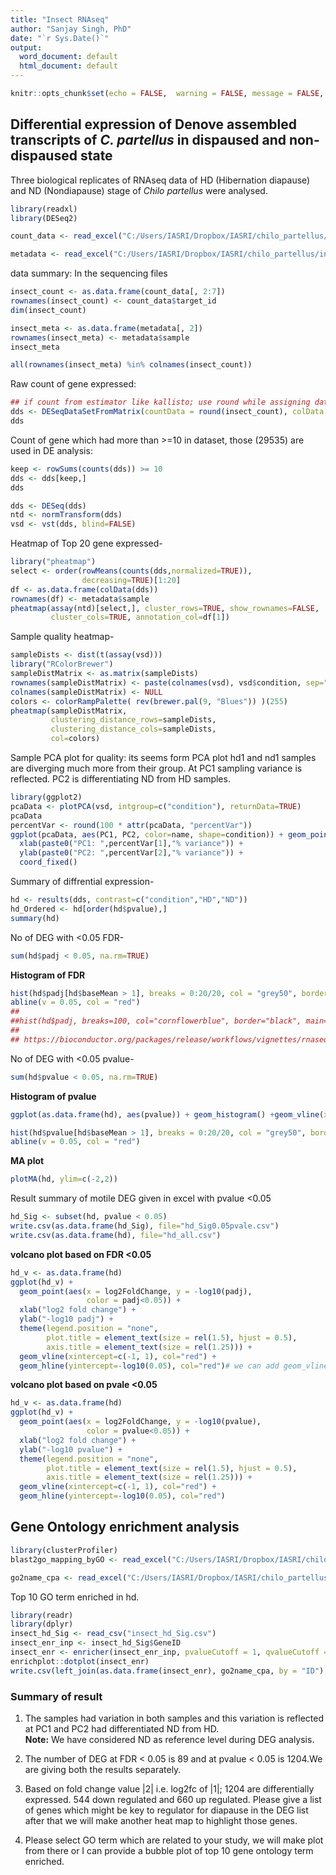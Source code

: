 ---
title: "Insect RNAseq"
author: "Sanjay Singh, PhD"
date: "`r Sys.Date()`"
output:
  word_document: default
  html_document: default
---

```{r setup, include=FALSE}
knitr::opts_chunk$set(echo = FALSE,  warning = FALSE, message = FALSE, fig.align =  'center')
```

## Differential expression of Denove assembled transcripts of *C. partellus* in dispaused and non-dispaused state

Three biological replicates of RNAseq data of HD (Hibernation diapause) and ND (Nondiapause) stage of *Chilo partellus* were analysed.

```{r , message=FALSE, warning=FALSE}
library(readxl)
library(DESeq2)
```

```{r}
count_data <- read_excel("C:/Users/IASRI/Dropbox/IASRI/chilo_partellus/insect_count.xlsx", sheet = "input")

metadata <- read_excel("C:/Users/IASRI/Dropbox/IASRI/chilo_partellus/insect_count.xlsx", sheet = "metadata")
```

data summary: In the sequencing files

```{r}
insect_count <- as.data.frame(count_data[, 2:7])
rownames(insect_count) <- count_data$target_id
dim(insect_count)
```

```{r}
insect_meta <- as.data.frame(metadata[, 2])
rownames(insect_meta) <- metadata$sample
insect_meta
```

```{r}
all(rownames(insect_meta) %in% colnames(insect_count))
```

Raw count of gene expressed:

```{r}
## if count from estimator like kallisto; use round while assigning data
dds <- DESeqDataSetFromMatrix(countData = round(insect_count), colData = insect_meta, design = ~ condition)
dds
```

Count of gene which had more than >=10 in dataset, those (29535) are used in DE analysis:

```{r}
keep <- rowSums(counts(dds)) >= 10
dds <- dds[keep,]
dds
```

```{r}
dds <- DESeq(dds)
ntd <- normTransform(dds)
vsd <- vst(dds, blind=FALSE)

```

Heatmap of Top 20 gene expressed-

```{r}
library("pheatmap")
select <- order(rowMeans(counts(dds,normalized=TRUE)),
                decreasing=TRUE)[1:20]
df <- as.data.frame(colData(dds))
rownames(df) <- metadata$sample
pheatmap(assay(ntd)[select,], cluster_rows=TRUE, show_rownames=FALSE,
         cluster_cols=TRUE, annotation_col=df[1])
```

Sample quality heatmap-

```{r}
sampleDists <- dist(t(assay(vsd)))
library("RColorBrewer")
sampleDistMatrix <- as.matrix(sampleDists)
rownames(sampleDistMatrix) <- paste(colnames(vsd), vsd$condition, sep="-")
colnames(sampleDistMatrix) <- NULL
colors <- colorRampPalette( rev(brewer.pal(9, "Blues")) )(255)
pheatmap(sampleDistMatrix,
         clustering_distance_rows=sampleDists,
         clustering_distance_cols=sampleDists,
         col=colors)
```

Sample PCA plot for quality: its seems form PCA plot hd1 and nd1 samples are diverging much more from their group. At PC1 sampling variance is reflected. PC2 is differentiating ND from HD samples.

```{r}
library(ggplot2)
pcaData <- plotPCA(vsd, intgroup=c("condition"), returnData=TRUE)
pcaData
percentVar <- round(100 * attr(pcaData, "percentVar"))
ggplot(pcaData, aes(PC1, PC2, color=name, shape=condition)) + geom_point(size=3) +
  xlab(paste0("PC1: ",percentVar[1],"% variance")) +
  ylab(paste0("PC2: ",percentVar[2],"% variance")) + 
  coord_fixed()
```

Summary of diffrential expression-

```{r}
hd <- results(dds, contrast=c("condition","HD","ND"))
hd_Ordered <- hd[order(hd$pvalue),]
summary(hd)
```

No of DEG with \<0.05 FDR-

```{r}
sum(hd$padj < 0.05, na.rm=TRUE)
```

**Histogram of FDR**

```{r}
hist(hd$padj[hd$baseMean > 1], breaks = 0:20/20, col = "grey50", border = "white")
abline(v = 0.05, col = "red")
##
##hist(hd$padj, breaks=100, col="cornflowerblue", border="black", main="")
##    
## https://bioconductor.org/packages/release/workflows/vignettes/rnaseqGene/inst/doc/rnaseqGene.html
```

No of DEG with \<0.05 pvalue-

```{r}
sum(hd$pvalue < 0.05, na.rm=TRUE)
```

**Histogram of pvalue**

```{r include=FALSE}
ggplot(as.data.frame(hd), aes(pvalue)) + geom_histogram() +geom_vline(xintercept=0.05, col="red")
```

```{r}
hist(hd$pvalue[hd$baseMean > 1], breaks = 0:20/20, col = "grey50", border = "white")
abline(v = 0.05, col = "red")
```

**MA plot**

```{r}
plotMA(hd, ylim=c(-2,2))
```

Result summary of motile DEG given in excel with pvalue \<0.05

```{r}
hd_Sig <- subset(hd, pvalue < 0.05)
write.csv(as.data.frame(hd_Sig), file="hd_Sig0.05pvale.csv")
write.csv(as.data.frame(hd), file="hd_all.csv")
```

**volcano plot based on FDR \<0.05**

```{r}
hd_v <- as.data.frame(hd)
ggplot(hd_v) +
  geom_point(aes(x = log2FoldChange, y = -log10(padj),
                 color = padj<0.05)) +
  xlab("log2 fold change") +
  ylab("-log10 padj") +
  theme(legend.position = "none",
        plot.title = element_text(size = rel(1.5), hjust = 0.5),
        axis.title = element_text(size = rel(1.25))) +  
  geom_vline(xintercept=c(-1, 1), col="red") +
  geom_hline(yintercept=-log10(0.05), col="red")# we can add geom_vline(xintercept=c(-0.6, 0.6), col="red")+ geom_hline(yintercept=-log10(0.05), col="red")
```

**volcano plot based on pvale \<0.05**

```{r}
hd_v <- as.data.frame(hd)
ggplot(hd_v) +
  geom_point(aes(x = log2FoldChange, y = -log10(pvalue),
                 color = pvalue<0.05)) +
  xlab("log2 fold change") +
  ylab("-log10 pvalue") +
  theme(legend.position = "none",
        plot.title = element_text(size = rel(1.5), hjust = 0.5),
        axis.title = element_text(size = rel(1.25))) +
  geom_vline(xintercept=c(-1, 1), col="red") +
  geom_hline(yintercept=-log10(0.05), col="red")
```

## Gene Ontology enrichment analysis

```{r}
library(clusterProfiler)
blast2go_mapping_byGO <- read_excel("C:/Users/IASRI/Dropbox/IASRI/chilo_partellus/blast2go_mapping_byGO.xlsx", sheet = "deg_go")

go2name_cpa <- read_excel("C:/Users/IASRI/Dropbox/IASRI/chilo_partellus/blast2go_mapping_byGO.xlsx", sheet = "go2name")
```

Top 10 GO term enriched in hd.
```{r}
library(readr)
library(dplyr)
insect_hd_Sig <- read_csv("insect_hd_Sig.csv")
insect_enr_inp <- insect_hd_Sig$GeneID
insect_enr <- enricher(insect_enr_inp, pvalueCutoff = 1, qvalueCutoff = 0.9,TERM2GENE = blast2go_mapping_byGO)
enrichplot::dotplot(insect_enr)
write.csv(left_join(as.data.frame(insect_enr), go2name_cpa, by = "ID"), file = "insect_enr.csv")
```

### Summary of result

1.  The samples had variation in both samples and this variation is reflected at PC1 and PC2 had differentiated ND from HD.\
    **Note:** We have considered ND as reference level during DEG analysis.

2.  The number of DEG at FDR \< 0.05 is 89 and at pvalue \< 0.05 is 1204.We are giving both the results separately.

3.  Based on fold change value \|2\| i.e. log2fc of \|1\|; 1204 are differentially expressed. 544 down regulated and 660 up regulated. Please give a list of genes which might be key to regulator for diapause in the DEG list after that we will make another heat map to highlight those genes.

4.  Please select GO term which are related to your study, we will make plot from there or I can provide a bubble plot of top 10 gene ontology term enriched.
